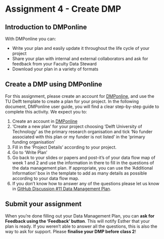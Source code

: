 # Assignment 4 - Create DMP {#DMP}

## Introduction to DMPonline

With DMPonline you can:

-   Write your plan and easily update it throughout the life cycle of your project
-   Share your plan with internal and external collaborators and ask for feedback from your Faculty Data Steward
-   Download your plan in a variety of formats

## Create a DMP using DMPonline

For this assignment, please create an account for [DMPonline](https://dmponline.tudelft.nl/), and use the TU Delft template to create a plan for your project. In the following document, DMPonline user guide, you will find a clear step-by-step guide to complete this activity. We expect you to:

1.  Create an account in [DMPonline](https://dmponline.tudelft.nl/)
2.  'Create a new plan' for your project choosing 'Delft University of Technology' as the primary research organisation and tick 'No funder associated with this plan or my funder is not listed' in the 'primary funding organisation'
3.  Fill in the 'Project Details' according to your project.
4.  Go to 'Write Plan'
5.  Go back to your slides or papers and post-it's of your data flow map of week 1 and 2 and use the information in there to fill in the questions of the data management plan. If appropriate, you can use the 'Additional Information' box in the template to add as many details as possible according to your data flow map.
6.  If you don't know how to answer any of the questions please let us know in [GitHub Discussion #11 Data Management Plan](https://github.com/EstherPlomp/TNW-RDM-101/issues/5https://github.com/EstherPlomp/TNW-RDM-101/discussions/11).

## Submit your assignment

When you're done filling out your Data Management Plan, you can **ask for Feedback using the 'Feedback' button**. This will notify Esther that your plan is ready. If you weren't able to answer all the questions, this is also the way to ask for support. Please **finalise your DMP before class 2**!
